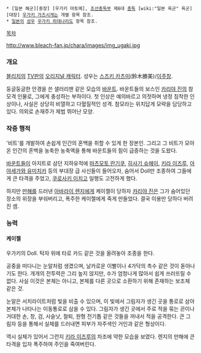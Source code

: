  * [일본 해군][중장] [우가키 마토메], [[조선총독부]] 제6대 [[총독]] [wiki:"일본 육군" 육군][대장] [[우가키 가즈시게]]는 개별 항목 참조.
 * [[일본]]의 [[성우]] [[우가키 히데나리]]도 항목 참조.

[[목차]]

http://www.bleach-fan.jp/chara/images/img_ugaki.jpg
=== 개요 ===
[[블리치]]의 [[TV판]]의 [[오리지널 캐릭터]].
성우는 [[스즈키 카츠미]](鈴木勝美)/[[이주창]].

둥글둥글한 안경을 쓴 샐러리맨 같은 모습의 [[바운트]].
바운트들의 보스인 [[카리야 진]]의 참모격 인물로, 그에게 충성하는 부하이다.
첫 인상은 예의바르고 의젓하며 냉정 침착한 인상이나, 사실은 상당히 비열하고 다혈질적인 성격.
참모라는 위치답게 모략을 담당하고 있다. 의외로 손재주가 제법 뛰어난 모양.


=== 작중 행적 ===
'비트'를 개발하여 손쉽게 인간의 혼백을 취할 수 있게 한 장본인. 그리고 그 비트가 모아온 인간의 혼백을 농축한 농축액을 통해 바운트들의 힘이 급증하는 것을 도왔다.

[[바운트]]들이 아지트로 삼던 지하유적에 [[마츠모토 란기쿠]], [[히사기 슈헤이]], [[키라 이즈루]], [[아야세가와 유미치카]] 등의 부대장 급 사신들이 들어오자, 숨어서 Doll만 조종하여 그들에게 큰 타격을 주었고, [[쿠로사키 이치고]] 일행도 고전하게 했다.

하지만 [[만해]]를 드러낸 [[아바라이 렌지]]에게 케이젤이 당하자 [[카리야 진]]은 그가 숨어있던 장소의 위장을 부숴버리고, 폭주한 케이젤에게 죽게 만들었다.
결국 이용만 당하다 버려진 셈.


=== 능력 ===
==== 케이젤 ====
우가키의 Doll. 탁자 위에 타로 카드 같은 것을 올려놓아 조종을 한다. 

공중을 떠다니는 눈알처럼 생겼으며, 날카로운 이빨이나 4가닥의 촉수 같은 것이 돋아나기도 한다. 개개의 전투력은 그리 높지 않지만, 수가 엄청나게 많아서 쉽게 쓰러뜨릴 수 없다. 사실 이것은 본체는 아니고, 본체를 다른 곳으로 소환하기 위해 존재하는 보조체 같은 것.

눈알은 서치라이트처럼 빛을 비출 수 있으며, 이 빛에서 그림자가 생긴 곳을 통로로 삼아 본체가 나타나는 이동통로로 삼을 수 있다. 그림자가 생긴 곳에서 주로 적을 묶는 끈이나 거대한 손, 창, 검, 사슬낫, 철퇴, 원형 전기톱 같은 것들을 꺼내서 적을 공격한다. 큰 그림자 등을 통해서 실체를 드러내면 피부가 자주색인 거인과 같은 형상이다.

역시 실체가 있어서 그런지 [[키라 이즈루]]의 차조에 약한 모습을 보였다. 렌지의 만해에 큰 타격을 입자 폭주하여 주인을 죽여버린다.
